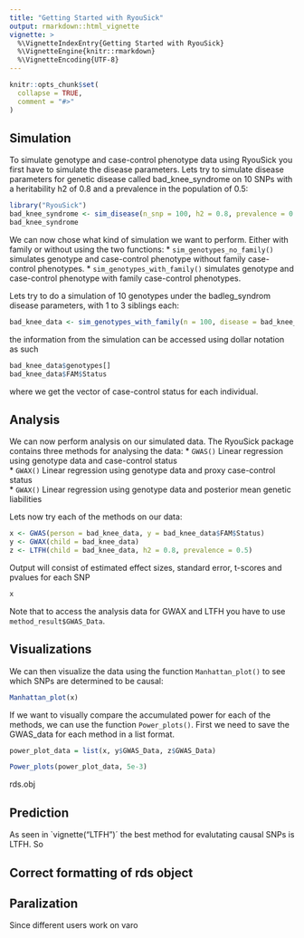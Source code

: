 ```yaml
---
title: "Getting Started with RyouSick"
output: rmarkdown::html_vignette
vignette: >
  %\VignetteIndexEntry{Getting Started with RyouSick}
  %\VignetteEngine{knitr::rmarkdown}
  %\VignetteEncoding{UTF-8}
---
```


```r
knitr::opts_chunk$set(
  collapse = TRUE,
  comment = "#>"
)
```

## Simulation
To simulate genotype and case-control phenotype data using RyouSick you first have to simulate the disease parameters. Lets try to simulate disease parameters for genetic disease called bad_knee_syndrome on 10 SNPs with a heritability h2 of 0.8 and a prevalence in the population of 0.5:

```r
library("RyouSick")
bad_knee_syndrome <- sim_disease(n_snp = 100, h2 = 0.8, prevalence = 0.25)
bad_knee_syndrome

```

We can now chose what kind of simulation we want to perform. Either with family or without using the two functions:
 * `sim_genotypes_no_family()` simulates genotype and case-control phenotype without family case-control phenotypes.
 * `sim_genotypes_with_family()` simulates genotype and case-control phenotype with family case-control phenotypes.

Lets try to do a simulation of 10 genotypes under the badleg_syndrom disease parameters, with 1 to 3 siblings each: 

```r
bad_knee_data <- sim_genotypes_with_family(n = 100, disease = bad_knee_syndrome, path = "bad_knee_data2",n_sibs = c(1,2,3))

```

the information from the simulation can be accessed using dollar notation as such

```r
bad_knee_data$genotypes[]
bad_knee_data$FAM$Status
```

where we get the vector of case-control status for each individual. 

## Analysis
We can now perform analysis on our simulated data. The RyouSick package contains three methods for analysing the data: 
 * `GWAS()` Linear regression using genotype data and case-control status  
 * `GWAX()` Linear regression using genotype data and proxy case-control status  
 * `GWAX()` Linear regression using genotype data and posterior mean genetic liabilities
 
Lets now try each of the methods on our data:

```r
x <- GWAS(person = bad_knee_data, y = bad_knee_data$FAM$Status)
y <- GWAX(child = bad_knee_data)
z <- LTFH(child = bad_knee_data, h2 = 0.8, prevalence = 0.5)

```

Output will consist of estimated effect sizes, standard error, t-scores and pvalues for each SNP 

```r
x
```
Note that to access the analysis data for GWAX and LTFH you have to use `method_result$GWAS_Data`.

## Visualizations

We can then visualize the data using the function `Manhattan_plot()` to see which SNPs are determined to be causal: 

```r
Manhattan_plot(x)
```

If we want to visually compare the accumulated power for each of the methods, we can use the function `Power_plots()`. First we need to save the GWAS_data for each method in a list format.

```r
power_plot_data = list(x, y$GWAS_Data, z$GWAS_Data)
```

```r
Power_plots(power_plot_data, 5e-3)

```


rds.obj


## Prediction

As seen in `vignette("LTFH")´ the best method for evalutating causal SNPs is LTFH. So 



## Correct formatting of rds object

## Paralization

Since different users work on varo

